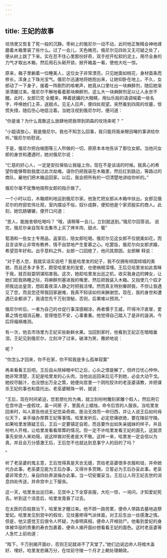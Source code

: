 ```yaml
---
---
---
```

title: 王妃的故事
---



坟场里又恢复了死一般的沉静。枣树上的俄尼尔一动不动，此时他正聚精会神地琢磨着木箱里装了些什么。过了一会儿，天色微亮，俄尼尔见四处又无可疑之处了，便从树上跳了下来。实在忍不住心里那份好奇，双手挖开松软的泥土，用尽全身的力气才取出木箱，然后用石头砸开锁，掀开箱盖一看，使他大吃一惊。

原来，箱子里躺着一位睡美人，这位女子非常漂亮，只见她面如桃花，身材苗条而修长，浑身上下珠光宝气。俄尼尔迅速地将她抱出来，让她仰卧在地上。不久，女郎动了一下身子，接着一阵剧烈的咳嗽声，她竟从口里吐出一块麻醉剂，随后她渐渐清醒过来。俄尼尔不解地看着那块麻醉剂，这么大一块麻醉剂足以让人永世不醒。此时，女郎已完
全醒来，睁着妩媚的大眼睛，用仙乐般的语调喊着一些名字，呼唤她们上茶，送甜点。见无人应声，便四处观望。突然看到四周的坟墓，惊慌失措，随后伤心地低泣着。当她注视到俄尼尔时，便问道：

“你是谁？为什么竟敢这么放肆地把我带到阴森的坟场来呢？
”

“小姐请放心，我是俄尼尔。我也不知怎么回事，我只能将我亲眼目睹的事讲给你听。”俄尼尔劝慰说。

于是，俄尼尔把白候图等三人所做的一切，原原本本地告诉了那位女郎。当他问女郎的身世和遭遇时，她对俄尼尔说：

“仁慈的好心人，一定是安拉保佑让我碰上你。现在不是谈话的时候。我真心的希望你能够帮助我度过此次劫难。请你仍把我装在木箱里，然后扛到路边，等路过的商队，雇他们把木箱运回家。以后，我会把所有的一切清楚地讲给你听的。”

俄尼尔毫不犹豫地按照女郎的指示做了。

一个小时以后，木箱顺利地运到俄尼尔家。他急忙把女郎从木箱中扶出。女郎见俄尼尔的府邸宏伟壮观，室内摆设不俗，奴仆成群，便知他是个家资殷实的商人。此刻，她饥肠辘辘，便开口问道：

“恩人，能施舍顿吃喝吗？
“哦，请稍等一会儿，立刻就送到。”俄尼尔回答说。
说完，俄尼尔亲自驾车去集市上买了烤羊肉、甜点、葡”

萄酒和一些女士专用品，返家后，陪女郎吃喝。俄尼尔见这女郎不仅貌美如花，而且言谈举止非常有教养，情不自禁地产生爱慕之心。吃罢饭，俄尼尔向女郎求婚，希望百年好和。出乎意料之外，女郎一口回绝了，他问其原因，女郎解
释说：

“对于恩人您，我就实话实说吧？我是哈里发的妃子，我不仅拥有倾国倾城的美貌，而且还多才多艺，颇受哈里发的宠爱，也使祸根深埋。王后见哈里发如此青睐于我，就百般耍阴谋陷害我。这次，她趁哈里发出巡之机，收买我身边的婢女，让她们趁我熟睡之际，将麻醉剂塞进我的嘴里，然后把我装入木箱。又指使几个奴才把我运出皇宫，想趁着夜深人静之时把我活埋。然而真主特别眷顾我，不但让我遇见了您，而且您还带我回家避难，我真不知该如何来酬谢您。现在，我的身世和遭遇已全都讲了，我请您先千万别泄秘，否则，后果难以预测。”

俄尼尔听后，一者为自己的仓促行事深感糊涂，再者慑于王威，吓得冷汗直冒，爱慕之情也烟消云散，变得惶恐不安，心事重重。他觉得自己踏入了是非的漩涡，今后将福祸难测。

有一次，他去市场里为王妃买些新鲜水果。当回到家时，他看到王妃正在暗暗垂泪，王妃见到俄尼尔，立刻冲了过来，破涕为笑，撒娇地说：

呢？

“你怎么才回来，你不在家，你不知我是多么孤单寂寞”

再来看看王后吧。王后自从除掉眼中钉之后，心头之恨是解了，但终日忧心忡忡。她非常清楚，王妃是哈里发的心头肉，当他出巡回来后见不到她，必会大动干戈。她绞尽脑汁，也没想出万全之策，她便向宫里一个阴险狡诈的老巫婆请教，并把谋杀王妃的事也和盘托出。老巫婆眼珠一转，就说：

“王后，现在时间紧迫，您若想化险为夷，就立刻吩咐雕刻家雕个假人，然后用它在宫中造一座假坟，盖一间房
子，里面点上蜡烛，命令后宫的人服丧。当哈里发回来时，叫人禀告他说王妃忽染奇病，医治无效而一命归西，并让人说王后如何母仪天下，亲手操办厚葬王妃等事情。哈里发听后，必定悲痛欲绝，要在陵前守陵。如果哈里发猜疑王后，王后一定要镇定自若，而且要作出如失亲姐妹的样子。并且吩咐人开棺，让哈里发看看厚葬的情况。但一定不许哈里发看王妃的面孔，这就须事先安排人来劝阻，说这样做对死者是大不敬。这样一来，哈里发一定会信以为真，并且会万分感激王后，王后您不也就达到息事宁人的目的了吗？

”

听了老巫婆的鬼主意，王后觉得真是天衣无缝，赏给老巫婆很多衣服和钱，并命她代办此事。老巫婆见能为王后办事，又得许多赏赐，立誓必为王后办妥此事。老巫婆非常卖力，亲自四处奔波操办此事。当一切安置妥当，王后让人将王妃去世的消息四处传送，并命宫中上下服丧。

这一天，哈里发出巡归来，见宫中上下全穿丧服，大吃一惊，一询问，才知爱妃死去。听到这个消息后，哈里发竟昏了过去。

在太医的百般救治下，哈里发才醒过来。他不顾一路劳累，便命人带路去墓地追祭爱妃。哈里发见到宫中的假坟，见坟墓修得气派体面，对王后生出一丝感激之情。但是，他又感觉王后很令人怀疑，为查明真相，便命人开棺验尸。他看到爱妃的身体被华丽的贵重的寿衣包裹着，便命人揭开面纱想看看王妃的面色。这时老巫婆等人急忙上前劝道：

“陛下，千万别揭开面纱，否则王妃就进不了天堂了。”她们边说边命人将棺木盖好、埋好。哈里发悲痛万分，在坟前守陵一个月才上朝处理朝政。